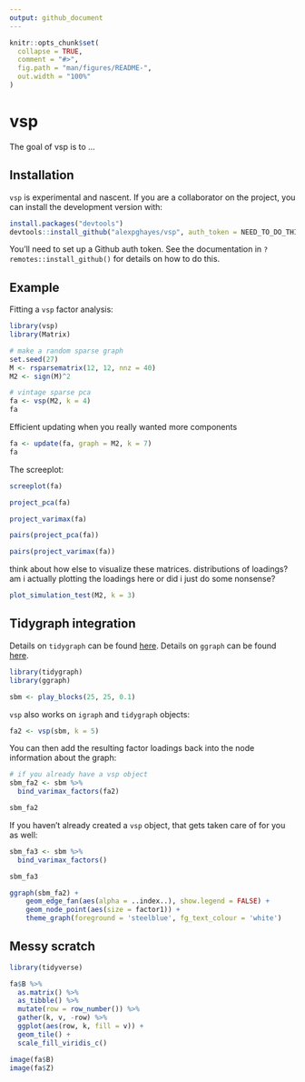 ```yaml
---
output: github_document
---
```


<!-- README.md is generated from README.Rmd. Please edit that file -->

```r
knitr::opts_chunk$set(
  collapse = TRUE,
  comment = "#>",
  fig.path = "man/figures/README-",
  out.width = "100%"
)
```
# vsp

The goal of vsp is to ...

## Installation

`vsp` is experimental and nascent. If you are a collaborator on the project, you can install the development version with:

``` r
install.packages("devtools")
devtools::install_github("alexpghayes/vsp", auth_token = NEED_TO_DO_THIS)
```

You'll need to set up a Github auth token. See the documentation in `?remotes::install_github()` for details on how to do this.

## Example

Fitting a `vsp` factor analysis:

```r
library(vsp)
library(Matrix)

# make a random sparse graph
set.seed(27)
M <- rsparsematrix(12, 12, nnz = 40)
M2 <- sign(M)^2

# vintage sparse pca
fa <- vsp(M2, k = 4)
fa
```

Efficient updating when you really wanted more components

```r
fa <- update(fa, graph = M2, k = 7)
fa
```

The screeplot:

```r
screeplot(fa)
```

```r
project_pca(fa)
```

```r
project_varimax(fa)
```

```r
pairs(project_pca(fa))
```

```r
pairs(project_varimax(fa))
```

think about how else to visualize these matrices. distributions of loadings? am i actually plotting the loadings here or did i just do some nonsense?

```r
plot_simulation_test(M2, k = 3)
```


## Tidygraph integration

Details on `tidygraph` can be found [here][tidygraph]. Details on `ggraph` can be found [here][ggraph].

[tidygraph]: https://www.data-imaginist.com/2017/introducing-tidygraph/
[ggraph]: https://www.data-imaginist.com/2017/ggraph-introduction-layouts/

```r
library(tidygraph)
library(ggraph)

sbm <- play_blocks(25, 25, 0.1)
```

`vsp` also works on `igraph` and `tidygraph` objects:

```r
fa2 <- vsp(sbm, k = 5)
```

You can then add the resulting factor loadings back into the node information about the graph:

```r
# if you already have a vsp object
sbm_fa2 <- sbm %>% 
  bind_varimax_factors(fa2)

sbm_fa2
```

If you haven't already created a `vsp` object, that gets taken care of for you as well:

```r
sbm_fa3 <- sbm %>% 
  bind_varimax_factors()

sbm_fa3
```

```r
ggraph(sbm_fa2) + 
    geom_edge_fan(aes(alpha = ..index..), show.legend = FALSE) + 
    geom_node_point(aes(size = factor1)) + 
    theme_graph(foreground = 'steelblue', fg_text_colour = 'white')
```


## Messy scratch

```r
library(tidyverse)

fa$B %>%
  as.matrix() %>%
  as_tibble() %>%
  mutate(row = row_number()) %>%
  gather(k, v, -row) %>%
  ggplot(aes(row, k, fill = v)) +
  geom_tile() +
  scale_fill_viridis_c()

image(fa$B)
image(fa$Z)
```
